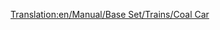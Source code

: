 [[Translation:en/Manual/Base Set/Trains/Coal Car]]
{{it/Manual/Base Set/Trains/Vagoni|Picture= [[File:en/Manual/Base Set/Trains/Coaltruck.png]]
|Name=Carro trasporto carbone
|NormalCost=€ 2.062
|NormalWeight=18 / 48 t
|NormalCapacity=30 tonnellate di carbone
|MonoCost="
|MonoWeight=18 / 53 t
|MonoCapacity=35 tonnellate di carbone
|MagCost="
|MagWeight=18 / 55 t
|MagCapacity=37 tonnellate di carbone
|Description=Il carro per il trasporto [[it/Carbone|carbone]] è specializzato in questo tipo di carico, prodotto dalle miniere di carbone e utilizzato dalle centrali elettriche. È disponibile solo per i climi [[en/Clima#temperato|temperato]], [[en/Clima#sub-artico|sub-artico]].
}}